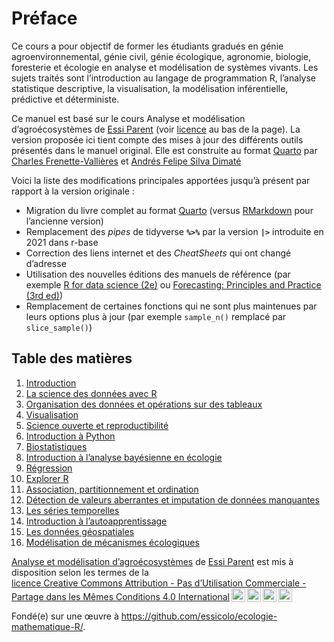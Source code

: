 # Préface {.unnumbered}

Ce cours a pour objectif de former les étudiants gradués en génie agroenvironnemental, génie civil, génie écologique, agronomie, biologie, foresterie et écologie en analyse et modélisation de systèmes vivants. Les sujets traités sont l’introduction au langage de programmation R, l’analyse statistique descriptive, la visualisation, la modélisation inférentielle, prédictive et déterministe.

Ce manuel est basé sur le cours Analyse et modélisation d'agroécosystèmes de <a xmlns:cc="http://creativecommons.org/ns#" href="https://essicolo.github.io/ecologie-mathematique-R/" property="cc:attributionName" rel="cc:attributionURL">Essi Parent</a> (voir [licence](http://creativecommons.org/licenses/by-nc-sa/4.0/?ref=chooser-v1) au bas de la page). La version proposée ici tient compte des mises à jour des différents outils présentés dans le manuel original. Elle est construite au format [Quarto](https://quarto.org/) par <a xmlns:cc="http://creativecommons.org/ns#" href="https://github.com/chavalli" property="cc:attributionName" rel="cc:attributionURL">Charles Frenette-Vallières</a> et <a xmlns:cc="http://creativecommons.org/ns#" href="https://github.com/afsilvad" property="cc:attributionName" rel="cc:attributionURL">Andrés Felipe Silva Dimaté</a>

Voici la liste des modifications principales apportées jusqu'à présent par rapport à la version originale :

-   Migration du livre complet au format [Quarto](https://quarto.org/) (versus [RMarkdown](https://rmarkdown.rstudio.com/) pour l'ancienne version)
-   Remplacement des *pipes* de tidyverse **`%>%`** par la version **` |> `** introduite en 2021 dans r-base
-   Correction des liens internet et des *CheatSheets* qui ont changé d'adresse
-   Utilisation des nouvelles éditions des manuels de référence (par exemple [R for data science (2e)](https://r4ds.hadley.nz/) ou [Forecasting: Principles and Practice (3rd ed)](https://otexts.com/fpp3/))
-   Remplacement de certaines fonctions qui ne sont plus maintenues par leurs options plus à jour (par exemple `sample_n()` remplacé par `slice_sample()`)

## Table des matières

1.  [Introduction](01-intro.qmd)
2.  [La science des données avec R](02-R.qmd)
3.  [Organisation des données et opérations sur des tableaux](03-tableaux.qmd)
4.  [Visualisation](04-visualisation.qmd)
5.  [Science ouverte et reproductibilité](05-github.qmd)
6.  [Introduction à Python](06-python.qmd)
7.  [Biostatistiques](07a-biostats.qmd)
8.  [Introduction à l'analyse bayésienne en écologie](07b-bayes.qmd)
9.  [Régression](08-regression.qmd)
10. [Explorer R](09-explorer.qmd)
11. [Association, partitionnement et ordination](10-ordination.qmd)
12. [Détection de valeurs aberrantes et imputation de données manquantes](11-imputation.qmd)
13. [Les séries temporelles](12-series-temporelles.qmd)
14. [Introduction à l'autoapprentissage](13-autoapprentissage.qmd)
15. [Les données géospatiales](14-donnees-spatiales)
16. [Modélisation de mécanismes écologiques](15-modelisation.qmd)

<p xmlns:cc="http://creativecommons.org/ns#" xmlns:dct="http://purl.org/dc/terms/"><a property="dct:title" rel="cc:attributionURL" href="https://essicolo.github.io/ecologie-mathematique-R/">Analyse et modélisation d'agroécosystèmes</a> de <a rel="cc:attributionURL dct:creator" property="cc:attributionName" href="https://github.com/essicolo/ecologie-mathematique-R/">Essi Parent</a> est mis à disposition selon les termes de la <a href="http://creativecommons.org/licenses/by-nc-sa/4.0/?ref=chooser-v1" target="_blank" rel="license noopener noreferrer" style="display:inline-block;">licence Creative Commons Attribution - Pas d’Utilisation Commerciale - Partage dans les Mêmes Conditions 4.0 International<img style="height:22px!important;margin-left:3px;vertical-align:text-bottom;" src="https://mirrors.creativecommons.org/presskit/icons/cc.svg?ref=chooser-v1"><img style="height:22px!important;margin-left:3px;vertical-align:text-bottom;" src="https://mirrors.creativecommons.org/presskit/icons/by.svg?ref=chooser-v1"><img style="height:22px!important;margin-left:3px;vertical-align:text-bottom;" src="https://mirrors.creativecommons.org/presskit/icons/nc.svg?ref=chooser-v1"><img style="height:22px!important;margin-left:3px;vertical-align:text-bottom;" src="https://mirrors.creativecommons.org/presskit/icons/sa.svg?ref=chooser-v1"></a></p> 

Fondé(e) sur une œuvre à [https://github.com/essicolo/ecologie-mathematique-R/](https://github.com/essicolo/ecologie-mathematique-R/).